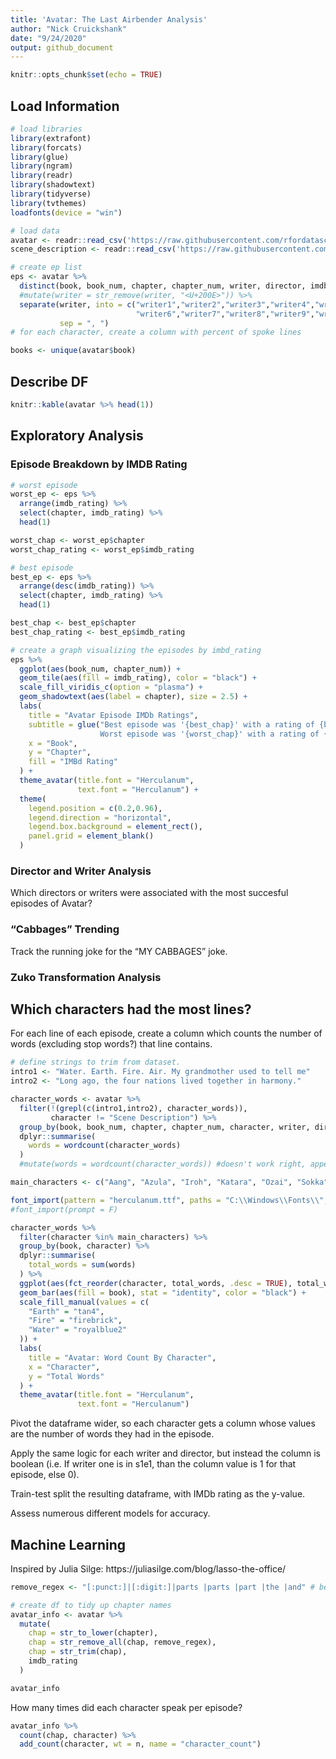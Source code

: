 ```yaml
---
title: 'Avatar: The Last Airbender Analysis'
author: "Nick Cruickshank"
date: "9/24/2020"
output: github_document
---
```


```r
knitr::opts_chunk$set(echo = TRUE)
```

## Load Information

```r
# load libraries
library(extrafont)
library(forcats)
library(glue)
library(ngram)
library(readr)
library(shadowtext)
library(tidyverse)
library(tvthemes)
loadfonts(device = "win")
```

```r
# load data
avatar <- readr::read_csv('https://raw.githubusercontent.com/rfordatascience/tidytuesday/master/data/2020/2020-08-11/avatar.csv')
scene_description <- readr::read_csv('https://raw.githubusercontent.com/rfordatascience/tidytuesday/master/data/2020/2020-08-11/scene_description.csv')
```


```r
# create ep list
eps <- avatar %>%
  distinct(book, book_num, chapter, chapter_num, writer, director, imdb_rating) %>%
  #mutate(writer = str_remove(writer, "<U+200E>")) %>%
  separate(writer, into = c("writer1","writer2","writer3","writer4","writer5",
                            "writer6","writer7","writer8","writer9","writer10"),
           sep = ", ")
# for each character, create a column with percent of spoke lines

books <- unique(avatar$book)
```

## Describe DF

```r
knitr::kable(avatar %>% head(1))
```

## Exploratory Analysis

### Episode Breakdown by IMDB Rating

```r
# worst episode
worst_ep <- eps %>%
  arrange(imdb_rating) %>%
  select(chapter, imdb_rating) %>%
  head(1)

worst_chap <- worst_ep$chapter
worst_chap_rating <- worst_ep$imdb_rating

# best episode
best_ep <- eps %>%
  arrange(desc(imdb_rating)) %>%
  select(chapter, imdb_rating) %>%
  head(1)

best_chap <- best_ep$chapter
best_chap_rating <- best_ep$imdb_rating
```


```r
# create a graph visualizing the episodes by imbd_rating
eps %>%
  ggplot(aes(book_num, chapter_num)) + 
  geom_tile(aes(fill = imdb_rating), color = "black") + 
  scale_fill_viridis_c(option = "plasma") + 
  geom_shadowtext(aes(label = chapter), size = 2.5) + 
  labs(
    title = "Avatar Episode IMDb Ratings",
    subtitle = glue("Best episode was '{best_chap}' with a rating of {best_chap_rating}\n
                    Worst episode was '{worst_chap}' with a rating of {worst_chap_rating}"),
    x = "Book",
    y = "Chapter",
    fill = "IMBd Rating"
  ) +
  theme_avatar(title.font = "Herculanum",
               text.font = "Herculanum") + 
  theme(
    legend.position = c(0.2,0.96),
    legend.direction = "horizontal",
    legend.box.background = element_rect(),
    panel.grid = element_blank()
  )
```

### Director and Writer Analysis

Which directors or writers were associated with the most succesful episodes of Avatar?

### "Cabbages" Trending

Track the running joke for the "MY CABBAGES" joke.

### Zuko Transformation Analysis

## Which characters had the most lines?

For each line of each episode, create a column which counts the number of words (excluding stop words?) that line contains.

```r
# define strings to trim from dataset.
intro1 <- "Water. Earth. Fire. Air. My grandmother used to tell me"
intro2 <- "Long ago, the four nations lived together in harmony."

character_words <- avatar %>%
  filter(!(grepl(c(intro1,intro2), character_words)),
         character != "Scene Description") %>%
  group_by(book, book_num, chapter, chapter_num, character, writer, director, imdb_rating) %>%
  dplyr::summarise(
    words = wordcount(character_words)
  )
  #mutate(words = wordcount(character_words)) #doesn't work right, appears to work within a summarise
```

```r
main_characters <- c("Aang", "Azula", "Iroh", "Katara", "Ozai", "Sokka", "Toph", "Zuko")

font_import(pattern = "herculanum.ttf", paths = "C:\\Windows\\Fonts\\", prompt = F)
#font_import(prompt = F)

character_words %>%
  filter(character %in% main_characters) %>%
  group_by(book, character) %>%
  dplyr::summarise(
    total_words = sum(words)
  ) %>%
  ggplot(aes(fct_reorder(character, total_words, .desc = TRUE), total_words)) + 
  geom_bar(aes(fill = book), stat = "identity", color = "black") + 
  scale_fill_manual(values = c(
    "Earth" = "tan4",
    "Fire" = "firebrick",
    "Water" = "royalblue2"
  )) +
  labs(
    title = "Avatar: Word Count By Character",
    x = "Character",
    y = "Total Words"
  ) +
  theme_avatar(title.font = "Herculanum",
               text.font = "Herculanum")
```


Pivot the dataframe wider, so each character gets a column whose values are the number of words they had in the episode.

Apply the same logic for each writer and director, but instead the column is boolean (i.e. If writer one is in s1e1, than the column value is 1 for that episode, else 0).

Train-test split the resulting dataframe, with IMDb rating as the y-value.

Assess numerous different models for accuracy.

## Machine Learning

Inspired by Julia Silge: https://juliasilge.com/blog/lasso-the-office/

```r
remove_regex <- "[:punct:]|[:digit:]|parts |parts |part |the |and" # be careful defining this

# create df to tidy up chapter names
avatar_info <- avatar %>%
  mutate(
    chap = str_to_lower(chapter),
    chap = str_remove_all(chap, remove_regex),
    chap = str_trim(chap),
    imdb_rating
  )

avatar_info
```

How many times did each character speak per episode?

```r
avatar_info %>%
  count(chap, character) %>%
  add_count(character, wt = n, name = "character_count")
```

